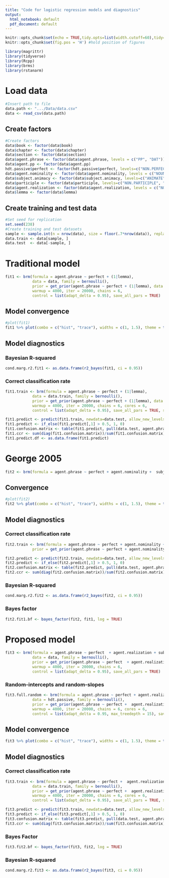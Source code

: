 ```yaml
---
title: "Code for logistic regression models and diagnostics"
output:
  html_notebook: default
  pdf_document: default
---
```



```r
knitr::opts_chunk$set(echo = TRUE,tidy.opts=list(width.cutoff=60),tidy=TRUE)
knitr::opts_chunk$set(fig.pos = 'H') #hold position of figures

library(magrittr)
library(tidyverse)
library(Rcpp)
library(brms)
library(rstanarm)
```

# Load data


```r
#Insert path to file
data.path <- ".../Data/data.csv"
data <- read_csv(data.path)
```

## Create factors

```r
#Create factors
data$book <- factor(data$book)
data$chapter <- factor(data$chapter)
data$section <- factor(data$section)
data$agent.phrase <- factor(data$agent.phrase, levels = c("PP", "DAT")) 
data$agent.pp <- factor(data$agent.pp)
hdt.passive$perfect <- factor(hdt.passive$perfect, levels=c("NON.PERFECT", "PERFECT"))
data$agent.nominality <- factor(data$agent.nominality, levels = c("NOUN", "PRONOUN"))
data$subject.animacy <- factor(data$subject.animacy, levels=c("ANIMATE", "INANIMATE")) 
data$participle <- factor(data$participle, levels=c("NON.PARTICIPLE", "PARTICIPLE"))
data$agent.realization <- factor(data$agent.realization, levels = c("NON.PRONOMINAL", "STRESSED.PRO", "ENCLITIC.PRO"))
data$lemma <- factor(data$lemma)
```

## Create training and test data

```r
#Set seed for replication
set.seed(238)
#Create training and test datasets
sample <- sample.int(n = nrow(data), size = floor(.7*nrow(data)), replace = F)
data.train <- data[sample, ]
data.test  <- data[-sample, ]
```

# Traditional model


```r
fit1 <- brm(formula = agent.phrase ~ perfect + (1|lemma),
            data = data, family = bernoulli(),
            prior = get_prior(agent.phrase ~ perfect + (1|lemma), data = data, family = binomial()),
            warmup = 4000, iter = 20000, chains = 6,
            control = list(adapt_delta = 0.95), save_all_pars = TRUE)
```


## Model convergence

```r
#plot(fit1)
fit1 %>% plot(combo = c("hist", "trace"), widths = c(1, 1.5), theme = theme_bw(base_size = 12),  binwidth = 1)
```


## Model diagnostics

### Bayesian R-squared

```r
cond.marg.r2.fit1 <- as.data.frame(r2_bayes(fit1, ci = 0.95))
```



### Correct classification rate

```r
fit1.train <- brm(formula = agent.phrase ~ perfect + (1|lemma),
            data = data.train, family = bernoulli(),
            prior = get_prior(agent.phrase ~ perfect + (1|lemma), data = data.train, family = bernoulli()),
            warmup = 4000, iter = 20000, chains = 6, cores = 6,
            control = list(adapt_delta = 0.95), save_all_pars = TRUE, seed = 100)

fit1.predict <- predict(fit1.train, newdata=data.test, allow_new_levels=TRUE) 
fit1.predict <- if_else(fit1.predict[,1] > 0.5, 1, 0)
fit1.confusion.matrix <- table(fit1.predict, pull(data.test, agent.phrase))
fit1.ccr <- sum(diag(fit1.confusion.matrix))/sum(fit1.confusion.matrix)
fit1.predict.df <- as.data.frame(fit1.predict)
```



# George 2005

```r
fit2 <- brm(formula = agent.phrase ~ perfect + agent.nominality +  subject.animacy + participle + (1|lemma), data = data, family = bernoulli(), prior = get_prior(agent.phrase ~ perfect + agent.nominality +  subject.animacy + participle + (1|lemma), data = data, family = binomial()), warmup = 4000, iter = 20000, chains = 6, control = list(adapt_delta = 0.95), save_all_pars = TRUE)
```

## Convergence

```r
#plot(fit2)
fit2 %>% plot(combo = c("hist", "trace"), widths = c(1, 1.5), theme = theme_bw(base_size = 12),  binwidth = 1)
```


## Model diagnostics

### Correct classification rate

```r
fit2.train <- brm(formula = agent.phrase ~ perfect + agent.nominality +  subject.animacy + participle + (1|lemma), data = data.train, family = bernoulli(), 
            prior = get_prior(agent.phrase ~ perfect + agent.nominality +  subject.animacy + participle + (1|lemma), data = data.train, family = bernoulli()), warmup = 4000, iter = 20000, chains = 6, cores = 6, control = list(adapt_delta = 0.95), save_all_pars = TRUE, seed = 100)

fit2.predict <- predict(fit2.train, newdata=data.test, allow_new_levels=TRUE)
fit2.predict <- if_else(fit2.predict[,1] > 0.5, 1, 0)
fit2.confusion.matrix <- table(fit2.predict, pull(data.test, agent.phrase))
fit2.ccr <- sum(diag(fit2.confusion.matrix))/sum(fit2.confusion.matrix)
```


### Bayesian R-squared

```r
cond.marg.r2.fit2 <- as.data.frame(r2_bayes(fit2, ci = 0.95))
```

### Bayes factor

```r
fit2.fit1.bf <- bayes_factor(fit2, fit1, log = TRUE)
```

# Proposed model

```r
fit3 <- brm(formula = agent.phrase ~ perfect  + agent.realization + subject.animacy + (1|lemma),
            data = data, family = bernoulli(),
            prior = get_prior(agent.phrase ~ perfect  + agent.realization + subject.animacy  + (1|lemma), data = data, family = binomial()),
            warmup = 4000, iter = 20000, chains = 6,
            control = list(adapt_delta = 0.95), save_all_pars = TRUE)
```

### Random-intercepts and random-slopes

```r
fit3.full.random <- brm(formula = agent.phrase ~ perfect + agent.realization + subject.animacy  + (1 + perfect + agent.realization + subject.animacy|lemma),
            data = hdt.passive, family = bernoulli(),
            prior = get_prior(agent.phrase ~ perfect +  agent.realization + subject.animacy  + (1|lemma), data = hdt.passive, family = bernoulli()),
            warmup = 4000, iter = 20000, chains = 6, cores = 6,
            control = list(adapt_delta = 0.95, max_treedepth = 15), save_all_pars = TRUE)
```




## Model convergence

```r
fit3 %>% plot(combo = c("hist", "trace"), widths = c(1, 1.5), theme = theme_bw(base_size = 12),  binwidth = 1)
```



## Model diagnostics

### Correct classification rate

```r
fit3.train <- brm(formula = agent.phrase ~ perfect +  agent.realization + subject.animacy  + (1|lemma),
            data = data.train, family = bernoulli(),
            prior = get_prior(agent.phrase ~ perfect +  agent.realization + subject.animacy  + (1|lemma), data = data.train, family = bernoulli()),
            warmup = 4000, iter = 20000, chains = 6, cores = 6,
            control = list(adapt_delta = 0.95), save_all_pars = TRUE, seed = 100)

fit3.predict <- predict(fit3.train, newdata=data.test, allow_new_levels=TRUE)
fit3.predict <- if_else(fit3.predict[,1] > 0.5, 1, 0)
fit3.confusion.matrix <- table(fit3.predict, pull(data.test, agent.phrase)) #`pull` 
fit3.ccr <- sum(diag(fit3.confusion.matrix))/sum(fit3.confusion.matrix)
```


### Bayes Factor

```r
fit3.fit2.bf <- bayes_factor(fit3, fit2, log = TRUE)
```


### Bayesian R-squared

```r
cond.marg.r2.fit3 <- as.data.frame(r2_bayes(fit3, ci = 0.95))
```


